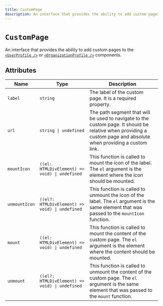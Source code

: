 ```yaml
---
title: CustomPage
description: An interface that provides the ability to add custom pages to the <UserProfile /> or <OrganizationProfile /> components.
---
```


# `CustomPage`

An interface that provides the ability to add custom pages to the [`<UserProfile />`][userprofile-ref] or [`<OrganizationProfile />`][orgprofile-ref] components.

## Attributes

| Name | Type | Description |
| - | - | - |
| `label` | `string` | The label of the custom page. It is a required property. |
| `url` | `string \| undefined` | The path segment that will be used to navigate to the custom page. It should be relative when providing a custom page and absolute when providing a custom link. |
| `mountIcon` | `((el: HTMLDivElement) => void) \| undefined` | This function is called to mount the icon of the label. The `el` argument is the element where the icon should be mounted. |
| `unmountIcon` | `((el?: HTMLDivElement) => void) \| undefined` | This function is called to unmount the icon of the label. The `el` argument is the same element that was passed to the `mountIcon` function. |
| `mount` | `((el: HTMLDivElement) => void) \| undefined` | This function is called to mount the content of the custom page. The `el` argument is the element where the content should be mounted. |
| `unmount` | `((el?: HTMLDivElement) => void) \| undefined` | This function is called to unmount the content of the custom page. The `el` argument is the same element that was passed to the `mount` function. |

[userprofile-ref]: /docs/components/user/user-profile

[orgprofile-ref]: /docs/components/organization/organization-profile
